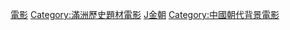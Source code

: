 {{中國歷史劃分類導航|背景電影}}

[[Category:金朝背景作品|電影]]
[[Category:滿洲歷史題材電影|Category:滿洲歷史題材電影]]
[[Category:中世紀背景電影|J金朝]]
[[Category:中國朝代背景電影|Category:中國朝代背景電影]]